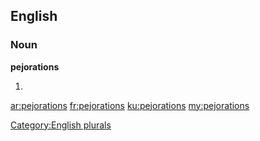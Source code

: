 ==English==

===Noun===
'''pejorations'''

# {{plural of|[[pejoration]]}}

[[Category:English plurals]]

[[ar:pejorations]]
[[fr:pejorations]]
[[ku:pejorations]]
[[my:pejorations]]